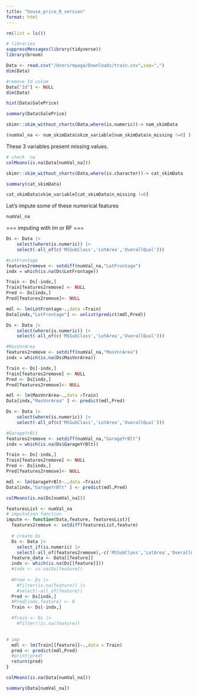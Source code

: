 ```yaml
---
title: "house_price_R_version"
format: html
---
```

```r
rm(list = ls())
```

```r
# libraries
suppressMessages(library(tidyverse))
library(broom)
```

```r
Data <- read.csv("/Users/mpaga/Downloads/train.csv",sep=",")
dim(Data)
```

```r
#remove Id colum
Data["Id"] <- NULL
dim(Data)
```

```r
hist(Data$SalePrice)
```

```r
summary(Data$SalePrice)
```

```r
skimr::skim_without_charts(Data,where(is.numeric))-> num_skimData
```

```r
(numVal_na <- num_skimData$skim_variable[num_skimData$n_missing !=0] )
```

These 3 variables present missing values.

```r
# check  na
colMeans(is.na(Data[numVal_na]))
```

```r
skimr::skim_without_charts(Data,where(is.character))-> cat_skimData
```

```r
summary(cat_skimData)
```

```r
cat_skimData$skim_variable[cat_skimData$n_missing !=0]
```
Let's impute some of these numerical features

```r
numVal_na
```
=== imputing with lm or RF ===

```r
Ds <- Data |>
    select(where(is.numeric)) |>
    select(-all_of(c('MSSubClass','LotArea','OverallQual')))

#LotFrontage
features2remove <- setdiff(numVal_na,"LotFrontage")
indx = which(is.na(Ds$LotFrontage))

Train <- Ds[-indx,]
Train[features2remove] <- NULL
Pred <- Ds[indx,]
Pred[features2remove]<- NULL

mdl <- lm(LotFrontage~.,data =Train)
Data[indx,"LotFrontage"] <- unlist(predict(mdl,Pred))

``` 

```r
Ds <- Data |>
    select(where(is.numeric)) |>
    select(-all_of(c('MSSubClass','LotArea','OverallQual')))

#MasVnrArea
features2remove <- setdiff(numVal_na,"MasVnrArea")
indx = which(is.na(Ds$MasVnrArea))

Train <- Ds[-indx,]
Train[features2remove] <- NULL
Pred <- Ds[indx,]
Pred[features2remove]<- NULL

mdl <- lm(MasVnrArea~.,data =Train)
Data[indx,"MasVnrArea" ] <- predict(mdl,Pred)
```

```r
Ds <- Data |>
    select(where(is.numeric)) |>
    select(-all_of(c('MSSubClass','LotArea','OverallQual')))

#GarageYrBlt 
features2remove <- setdiff(numVal_na,"GarageYrBlt")
indx = which(is.na(Ds$GarageYrBlt))

Train <- Ds[-indx,]
Train[features2remove] <- NULL
Pred <- Ds[indx,]
Pred[features2remove]<- NULL

mdl <- lm(GarageYrBlt~.,data =Train)
Data[indx,"GarageYrBlt" ] <- predict(mdl,Pred)
```

```r
colMeans(is.na(Ds[numVal_na]))
```

```r
featuresList <- numVal_na
# imputation fonction 
impute <- function(Data,feature, featuresList){
  features2remove <- setdiff(featuresList,feature)
  
  # create Ds
  Ds <- Data |> 
    select_if(is.numeric) |> 
    select(-all_of(features2remove),-c('MSSubClass','LotArea','OverallQual'))
  feature_data <- Data[[feature]]
  indx <- which(is.na(Ds[[feature]]))
  #indx <- is.na(Ds[feature])
 
  #Pred <- Ds |> 
    #filter(is.na(feature)) |>
    #select(-all_of(feature))
  Pred <- Ds[indx,]
  #Pred[indx,feature] <- 0
  Train <- Ds[-indx,]

  #Train <- Ds |> 
    #filter(!is.na(feature)) 

  
# imp 
  mdl <- lm(Train[[feature]]~.,data = Train)
  pred <- predict(mdl,Pred)
  #print(pred)
  return(pred)
}
```

```r
colMeans(is.na(Data[numVal_na]))
```

```r
summary(Data[numVal_na])
```

```r

```